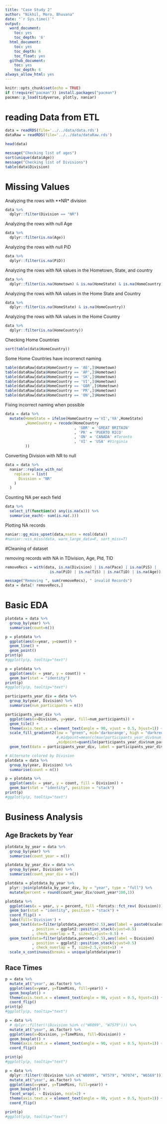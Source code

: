 ```yaml
---
title: "Case Study 2"
author: "Nikhil, Moro, Bhuvana"
date: "`r Sys.time()`"
output:
  word_document:
    toc: yes
    toc_depth: '6'
  html_document:
    toc: yes
    toc_depth: 6
    toc_float: yes
  github_document:
    toc: yes
    toc_depth: 6
always_allow_html: yes
---
```


```r
knitr::opts_chunk$set(echo = TRUE)
if (!require("pacman")) install.packages("pacman")
pacman::p_load(tidyverse, plotly, naniar)
```

# reading Data from ETL


```r
data = readRDS(file='../../data/data.rds')
dataRaw = readRDS(file='../../data/dataRaw.rds')
```

```r
head(data)
```

```r
message("Checking list of ages")
sort(unique(data$Age))
message("Checking list of Divisions")
table(data$Division)
```

# Missing Values

Analyzing the rows with **NR* division

```r
data %>% 
  dplyr::filter(Division == "NR")
```
Analyzing the rows with null Age

```r
data %>% 
  dplyr::filter(is.na(Age))
```

Analyzing the rows with null PiD

```r
data %>% 
  dplyr::filter(is.na(PiD))
```
Analyzing the rows with NA values in the Hometown, State, and country

```r
data %>% 
  dplyr::filter(is.na(Hometown) & is.na(HomeState) & is.na(HomeCountry))
```
Analyzing the rows with NA values in the Home State and Country

```r
data %>% 
  dplyr::filter(is.na(HomeState) & is.na(HomeCountry))
```
Analyzing the rows with NA values in the Home Country

```r
data %>% 
  dplyr::filter(is.na(HomeCountry))
```
Checking Home Countries

```r
sort(table(data$HomeCountry))
```
Some Home Countries have incorrenct naming
```r
table(dataRaw[data$HomeCountry == 'AE',]$Hometown)
table(dataRaw[data$HomeCountry == 'AP',]$Hometown)
table(dataRaw[data$HomeCountry == 'SK',]$Hometown)
table(dataRaw[data$HomeCountry == 'VI',]$Hometown)
table(dataRaw[data$HomeCountry == 'GBR',]$Hometown)
table(dataRaw[data$HomeCountry == 'PR',]$Hometown)
table(dataRaw[data$HomeCountry == 'ON',]$Hometown)
```

Fixing incorrect naming when possible
```r
data = data %>%
  mutate(HomeState = ifelse(HomeCountry =='VI','VA',HomeState)
         ,HomeCountry = recode(HomeCountry
                               , 'GBR' = 'GREAT BRITAIN'
                               , 'PR' = 'PUERTO RICO'
                               , 'ON' = 'CANADA' #Toronto
                               , 'VI' = 'USA' #Virginia
         ))
```
  
  
Converting Division with NR to null

```r
data = data %>%
  naniar::replace_with_na(
    replace = list(
      Division = "NR"
    )
  )
```


Counting NA per each field

```r
data %>% 
  select_if(function(x) any(is.na(x))) %>% 
  summarise_each(~ sum(is.na(.))) 
```

Plotting NA records

```r
naniar::gg_miss_upset(data,nsets = ncol(data))
#naniar::vis_miss(data, warn_large_data=F, sort_miss=T)
```

#Cleaning of dataset

removing records with NA in TDivision, Age, PId, TID

```r
removeRecs = with(data, is.na(Division) | is.na(Pace) | is.na(PiS) |
                    is.na(PiD) | is.na(TiS) | is.na(TiD) | is.na(Age))

message("Removing ", sum(removeRecs), " invalid Records")
data = data[! removeRecs,]
```


# Basic EDA
```r
plotdata = data %>% 
  group_by(year) %>% 
  summarise(count=n()) 

p = plotdata %>% 
  ggplot(aes(x=year, y=count)) +
  geom_line() +
  geom_point()
print(p)
#ggplotly(p, tooltip="text")

p = plotdata %>% 
  ggplot(aes(x = year, y = count)) + 
  geom_bar(stat = "identity")
print(p)
#ggplotly(p, tooltip="text")
```

```r
participants_year_div = data %>% 
  group_by(year, Division) %>% 
  summarise(num_participants = n())
```

```r
participants_year_div %>% 
  ggplot(aes(x=Division, y=year, fill=num_participants)) +
  geom_tile() + 
  theme(axis.text.x = element_text(angle = 90, vjust = 0.5, hjust=1)) +
  scale_fill_gradient2(low = "green", mid='darkorange', high = "darkred", na.value = NA
                       #,midpoint=mean(c(max(participants_year_div$num_participants),min(participants_year_div$num_participants)))) + 
                       ,midpoint=quantile(participants_year_div$num_participants, 0.9)[[1]]) + 
  geom_text(data = participants_year_div, label = participants_year_div$num_participants)

```

```r
# Alternate colored by Division
plotdata = data %>% 
  group_by(year, Division) %>% 
  summarise(count = n())

p = plotdata %>% 
  ggplot(aes(x = year, y = count, fill = Division)) + 
  geom_bar(stat = "identity", position = "stack") 
print(p)
#ggplotly(p, tooltip="text")
```



# Business Analysis

## Age Brackets by Year

```r
plotdata_by_year = data %>% 
  group_by(year) %>% 
  summarise(count_year = n())

plotdata_by_year_div = data %>% 
  group_by(year, Division) %>% 
  summarise(count_year_div = n())

plotdata = plotdata_by_year %>% 
  plyr::join(plotdata_by_year_div, by = "year", type = "full") %>% 
  mutate(percent = round(count_year_div/count_year*100,1))

plotdata %>% 
  ggplot(aes(x = year, y = percent, fill =forcats::fct_rev( Division))) + 
  geom_bar(stat = "identity", position = "stack") +
  coord_flip() + 
  labs(fill='Division') + 
  geom_text(data=filter(plotdata,percent>2.5),aes(label = paste0(scales::percent(percent/100,accuracy=1)))
            , position = ggplot2::position_stack(vjust=0.5)
            , check_overlap = T, size=3,vjust=-0.5) + 
  geom_text(data=filter(plotdata,percent>2.5),aes(label = Division)
            , position = ggplot2::position_stack(vjust=0.5)
            , check_overlap = T, size=2.5,vjust=1)  + 
  scale_x_continuous(breaks = unique(plotdata$year))


```

## Race Times

```r
p = data %>% 
  mutate_at("year", as.factor) %>% 
  ggplot(aes(x=year, y=TimeMins, fill=year)) + 
  geom_boxplot() + 
  theme(axis.text.x = element_text(angle = 90, vjust = 0.5, hjust=1)) +
  coord_flip()
print(p)
#ggplotly(p, tooltip="text")
```


```r
p = data %>% 
  # dplyr::filter(!(Division %in% c("W8099", "W7579"))) %>% 
  mutate_at("year", as.factor) %>% 
  ggplot(aes(x=Division, y=TimeMins, fill=Division)) + 
  geom_boxplot() +
  theme(axis.text.x = element_text(angle = 90, vjust = 0.5, hjust=1)) + 
  coord_flip()

print(p)
#ggplotly(p, tooltip="text")
```

```r
p = data %>% 
  dplyr::filter(!(Division %in% c("W8099", "W7579", "W7074", "W6569"))) %>% 
  mutate_at("year", as.factor) %>% 
  ggplot(aes(x=year, y=TimeMins, fill=year)) + 
  geom_boxplot() +
  facet_wrap(. ~ Division, ncol=2) +
  theme(axis.text.x = element_text(angle = 90, vjust = 0.5, hjust=1)) +
  coord_flip()

print(p)
#ggplotly(p, tooltip="text")
```
